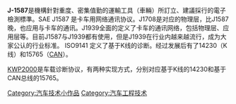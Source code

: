 '''J-1587'''是{{link-en|美國汽車工程師協會|Society of Automotive Engineers}}機構針對重度、密集值勤的運輸工具（車輛）所訂立、建議採行的電子檢測標準。SAE J1587 是卡车用网络通讯协议。J1708是对应的物理层，{{le|SAE J1939|SAE J1939}}比J1587晚，也应用与卡车的通讯。J1939全面的定义了卡车的通讯网络，包括物理层、应用层等。目前J1587与J1939都有使用，但是J1939在行业内越来越流行，成为大家公认的行业标准。 ISO9141 定义了基于K线的诊断。经过发展后有了14230（K线）和15765（[[控制區域網路|CAN]]）。

[[KWP2000|KWP2000]]是车载诊断协议，有两种实现方式，分别对应基于K线的14230和基于CAN总线的15765。

{{Transport-stub}}

[[Category:汽车技术小作品|Category:汽车技术小作品]]
[[Category:汽车工程技术|Category:汽车工程技术]]
